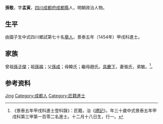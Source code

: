 {{Otheruses|other=名为孫敬的其他人物|孙敬}}
{{明清人物信息框
| 姓名 = 孫敬
| 原名 =
| 圖片名稱= 
| 圖片大小 =
| 圖片說明 = 
| 最高職務 =
| 國家 = 大明 
| 爵位 =
| 籍貫 = [[四川|四川]][[成都府|成都府]][[成都縣|成都縣]]
| 族裔 = 
| 旗籍 = 
| 字號 = 
| 諡號 =
| 出生日期 = 十二月十八日
| 出生地點 =
| 逝世日期 = 
| 逝世地點 =
| 墓葬 =
| 配偶 = 張氏
| 親屬 = 曾祖[[孫子傑|孫子傑]]，祖[[孫福|孫福]]，父[[孫成|孫成]]，母韓氏；繼母趙氏
| 出身 =
* 景泰五年甲戌科進士
| 經歷 =
| 著作 =  
}}
'''孫敬'''{{BD|1425年||1484年||}}，字'''孟寅'''，[[四川|四川]][[成都府|成都府]][[成都縣|成都縣]]人，明朝政治人物。

==生平==
由國子生中式四川鄉試第七十名[[舉人|舉人]]，景泰五年（1454年）甲戌科進士。

== 家族 ==
曾祖[[孫子傑|孫子傑]]；祖[[孫福|孫福]]；父[[孫成|孫成]]；母韓氏；繼母趙氏。[[具慶下|具慶下]]，妻張氏，弟敏。<ref>《景泰五年甲戌科進士登科錄》：匠籍，治《[[禮記|禮記]]》，年三十歲中式景泰五年甲戌科第三甲第一百零二名進士。十二月十八日生，行一。</ref>。

== 参考资料 ==
{{reflist}}

{{景泰五年甲戌科殿试金榜}}

{{Authority control}}

{{DEFAULTSORT:Sun孙}}
[[Category:孙姓|Jing]]
[[Category:成都人|Category:成都人]]
[[Category:匠籍進士|Category:匠籍進士]]


{{明朝人物小作品}}